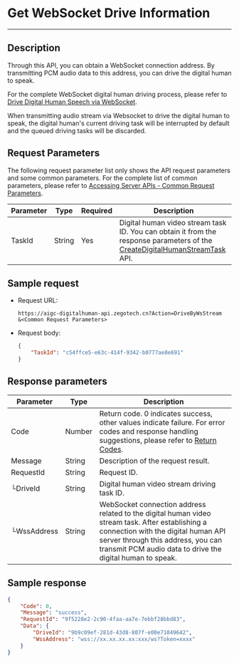 # Get WebSocket Drive Information

---

## Description

Through this API, you can obtain a WebSocket connection address. By transmitting PCM audio data to this address, you can drive the digital human to speak.

For the complete WebSocket digital human driving process, please refer to [Drive Digital Human Speech via WebSocket](./../../basic/digital-human-ws-drive.mdx).

<Note title="Note">
When transmitting audio stream via Websocket to drive the digital human to speak, the digital human's current driving task will be interrupted by default and the queued driving tasks will be discarded.
</Note>


<PostPrototype link="https://aigc-digitalhuman-api.zegotech.cn?Action=DriveByWsStream" />

## Request Parameters

The following request parameter list only shows the API request parameters and some common parameters. For the complete list of common parameters, please refer to [Accessing Server APIs - Common Request Parameters](./../accessing-server-apis.mdx#common-request-parameters).

| Parameter      | Type   | Required | Description             |
|---------------|--------|----------|-------------------------|
| TaskId      | String | Yes    | Digital human video stream task ID. You can obtain it from the response parameters of the [CreateDigitalHumanStreamTask](./create-digital-human-stream-task.mdx) API.    |
## Sample request

- Request URL:

    ```https
    https://aigc-digitalhuman-api.zegotech.cn?Action=DriveByWsStream
    &<Common Request Parameters>
    ```

- Request body:

    ```json
    {
        "TaskId": "c54ffce5-e63c-414f-9342-b0777ae8e691"
    }
    ```

## Response parameters

| Parameter | Type | Description |
|------|------|------|
| Code | Number | Return code. 0 indicates success, other values indicate failure. For error codes and response handling suggestions, please refer to [Return Codes](./../return-codes.mdx). |
| Message | String | Description of the request result. |
| RequestId | String | Request ID. |
| └DriveId      | String       | Digital human video stream driving task ID. |
| └WssAddress      | String    | WebSocket connection address related to the digital human video stream task. After establishing a connection with the digital human API server through this address, you can transmit PCM audio data to drive the digital human to speak. |

## Sample response

```json
{
    "Code": 0,
    "Message": "success",
    "RequestId": "9f5228e2-2c90-4faa-aa7e-7ebbf28bbd83",
    "Data": {
        "DriveId": "9b9c09ef-281d-43d8-807f-e00e71049642",
        "WssAddress": "wss://xx.xx.xx.xx:xxx/ws?Token=xxxx"
    }
}
```